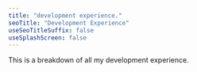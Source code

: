 ---
title: "development experience."
seoTitle: "Development Experience"
useSeoTitleSuffix: false
useSplashScreen: false
---

This is a breakdown of all my development experience. 